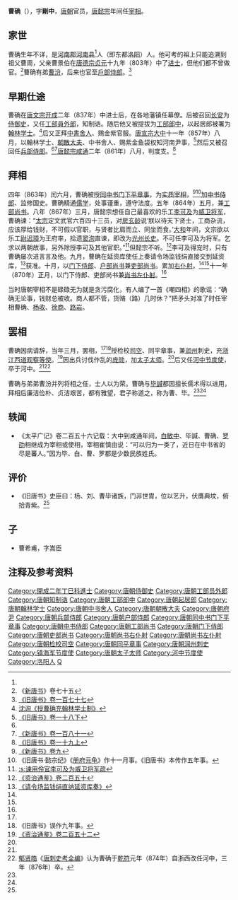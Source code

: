 '''曹确'''（{{bd|9世纪||876年|catIdx=C}}），字'''剛中'''，[[唐朝|唐朝]]官员，[[唐懿宗|唐懿宗]]年间任[[宰相|宰相]]。

== 家世 ==
曹确生年不详，是[[河南郡|河南郡]][[河南县_(秦朝)|河南县]]<ref name=BT177/>人（即东都[[洛阳|洛阳]]）人。他可考的祖上只能追溯到祖父曹周，父亲曹景伯在[[唐德宗|唐德宗]][[贞元_(唐朝)|贞元]]十九年（803年）中了[[进士|进士]]，但他们都不曾做官。<ref>《[[新唐书|新唐书]]》卷七十五</ref>曹确有弟[[曹汾|曹汾]]，后来也官至[[戶部侍郎|戶部侍郎]]。<ref name=BT177>[[:s:旧唐书/卷177|《旧唐书》卷一百七十七]]</ref>

== 早期仕途 ==
曹确在[[唐文宗|唐文宗]][[开成|开成]]二年（837年）中进士后，在各地藩镇任幕僚。后被召回[[长安|长安]]为[[侍御史|侍御史]]，又任[[工部員外郎|工部員外郎]]，知制诰。随后他又被提拔为[[工部郎中|工部郎中]]，以起居郎被署为[[翰林学士|翰林学士]]。<ref>[[:s:授曹确充翰林学士制|沈询《授曹确充翰林学士制》]]</ref>后又正拜[[中書舍人|中書舍人]]、赐金紫官服。[[唐宣宗|唐宣宗]][[大中_(唐朝)|大中]]十一年（857年）八月，以翰林学士、[[朝散大夫|朝散大夫]]、中书舍人、赐紫金鱼袋权知河南尹事，<ref>[[:s:旧唐书/卷18下|《旧唐书》卷一十八下]]</ref>然后又被召回任[[兵部侍郎|兵部侍郎]]。<ref name=BT177/><ref name=NBT181>[[:s:新唐书/卷181|《新唐书》卷一百八十一]]</ref>[[唐懿宗|唐懿宗]][[咸通|咸通]]二年（861年）八月，判度支。<ref name=BT19-1>[[:s:旧唐书/卷19上|《旧唐书》卷一十九上]]</ref>

== 拜相 ==
四年（863年）闰六月，曹确被授[[同中书门下平章事|同中书门下平章事]]，为[[实质宰相|实质宰相]]，<ref name=NBT9>[[:s:新唐书/卷9|《新唐书》卷九]]</ref><ref>《旧唐书·懿宗纪》《[[册府元龟|册府元龟]]》作十一月事。《旧唐书》本传作五年事。</ref>加[[中书侍郎|中书侍郎]]、监修国史。曹确精通[[儒学|儒学]]，处事谨重，遵守法度。五年（864年）五月，兼[[工部尚书|工部尚书]]。八年（867年）三月，唐懿宗想任自己最喜欢的乐工[[李可及|李可及]]为[[威卫将军|威卫将军]]，曹确谏：“[[唐太宗|太宗]]定文武官六百四十三员，对[[房玄龄|房玄龄]]说‘朕以待天下贤士，工商杂流，应该厚给钱财，不可假以官职，与贤者比肩而立、同坐而食。’[[大和_(唐朝)|大和]]年间，文宗欲以乐工[[尉迟璋|尉迟璋]]为王府率，拾遗[[窦洵|窦洵]]直谏，即改为[[光州|光州]][[长史|长史]]。不可任李可及为将军。乞求以两朝故事，另外除授李可及其他官职。”<ref>[[:s:谏用伶官李可及为威卫将军疏|:s:谏用伶官李可及为威卫将军疏]]</ref>但懿宗不听。<ref name=ZZTJ250>[[:s:资治通鉴/卷250|《资治通鉴》卷二百五十]]</ref>李可及得宠时，只有曹确屡次进言言及他。九月，曹确在延资库使任上奏请令场监钱绢直接交到延资库，<ref>[[:s:请令场监钱绢直纳延资库奏|《请令场监钱绢直纳延资库奏》]]</ref>获准。十月，以[[门下侍郎|门下侍郎]]、[[户部尚书|户部尚书]]兼[[吏部尚书|吏部尚书]]。累加[[右仆射|右仆射]]。<ref name=BT177/><ref name=NBT181/>十一年（870年）正月，以门下侍郎、吏部尚书兼[[尚书左仆射|尚书左仆射]]。<ref name=BT19-1/>

当时唐朝宰相不是碌碌无为就是贪污腐化，有人编了一首《嘲四相》的歌谣：“确确无论事，钱财总被收。商人都不管，货赂（路）几时休？”把矛头对准了时任宰相曹确、[[杨收|杨收]]、[[徐商|徐商]]、[[路岩|路岩]]。

== 罢相 ==
曹确因病请辞，当年三月，罢相，<ref name=NBT9/><ref>《旧唐书》误作九年事。</ref>授检校[[司空|司空]]、同平章事，兼[[润州|润州]]刺史，充[[镇海军节度使|浙江西道观察等使]]。<ref>[[:s:资治通鉴/卷252|《资治通鉴》卷二百五十二]]</ref>因出兵讨伐作乱的[[庞勋|庞勋]]，加[[太子太师|太子太师]]。<ref name=BT177/>后又任[[河中节度使|河中节度使]]，卒于河中。<ref name=NBT181/><ref>[[郁贤皓|郁贤皓]]《[[唐刺史考全编|唐刺史考全编]]》认为曹确于[[乾符|乾符]]元年（874年）自浙西改任河中，三年（876年）卒。</ref>

曹确与弟弟曹汾并列将相之任，士人以为荣。曹确与[[毕諴|毕諴]]都因擅长儒术得以进用，拜相后廉洁俭朴、贞洁艰苦，都有雅望，君子称道之，称为曹、毕。<ref name=BT177/><ref name=NBT181/>

== 轶闻 ==
*《太平广记》卷二百五十六记载：大中到咸通年间，[[白敏中|白敏中]]、毕諴、曹确、[[罗劭|罗劭]]相继成为宰相或使相，宰相崔慎由说：“可以归为一类了，近日在中书省的尽是蕃人。”因为毕、白、曹、罗都是少数民族姓氏。

== 评价 ==
*《旧唐书》史臣曰：杨、刘、曹毕诸族，门非世胄，位以艺升，伏膺典坟，俯拾青紫。<ref name=BT177/>

== 子 ==
*曹希甫，字嵩臣

== 注释及参考资料 ==

{{reflist|30em}}
{{start box}}
{{s-before|[[杜审权|杜审权]]}}
{{s-title|[[唐朝|唐朝]][[尚书左仆射|尚书左仆射]]|870年}}
{{s-after|[[路岩|路岩]]}}
{{end box}}

{{DEFAULTSORT:C}}
[[Category:開成二年丁巳科進士|Category:開成二年丁巳科進士]]
[[Category:唐朝侍御史|Category:唐朝侍御史]]
[[Category:唐朝工部员外郎|Category:唐朝工部员外郎]]
[[Category:唐朝知制诰|Category:唐朝知制诰]]
[[Category:唐朝工部郎中|Category:唐朝工部郎中]]
[[Category:唐朝起居郎|Category:唐朝起居郎]]
[[Category:唐朝翰林学士|Category:唐朝翰林学士]]
[[Category:唐朝中书舍人|Category:唐朝中书舍人]]
[[Category:唐朝朝散大夫|Category:唐朝朝散大夫]]
[[Category:唐朝府尹|Category:唐朝府尹]]
[[Category:唐朝兵部侍郎|Category:唐朝兵部侍郎]]
[[Category:唐朝户部侍郎|Category:唐朝户部侍郎]]
[[Category:唐朝同中书门下平章事|Category:唐朝同中书门下平章事]]
[[Category:唐朝中书侍郎|Category:唐朝中书侍郎]]
[[Category:唐朝工部尚书|Category:唐朝工部尚书]]
[[Category:唐朝门下侍郎|Category:唐朝门下侍郎]]
[[Category:唐朝吏部尚书|Category:唐朝吏部尚书]]
[[Category:唐朝尚书右仆射|Category:唐朝尚书右仆射]]
[[Category:唐朝尚书左仆射|Category:唐朝尚书左仆射]]
[[Category:唐朝检校司空|Category:唐朝检校司空]]
[[Category:唐朝同平章事|Category:唐朝同平章事]]
[[Category:唐朝润州刺史|Category:唐朝润州刺史]]
[[Category:镇海军节度使|Category:镇海军节度使]]
[[Category:唐朝太子太师|Category:唐朝太子太师]]
[[Category:河中节度使|Category:河中节度使]]
[[Category:洛阳人|Category:洛阳人]]
[[Category:曹姓|Q]]